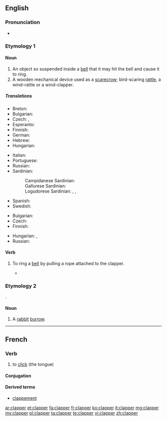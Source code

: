==English==

===Pronunciation===
* {{rhymes|æpə(r)}}

===Etymology 1===
{{suffix|clap|er}}

====Noun====
{{en-noun}}

# An object so suspended inside a [[bell]] that it may hit the bell and cause it to ring.
# A wooden mechanical device used as a [[scarecrow]]; bird-scaring [[rattle]], a wind-rattle or a wind-clapper.

=====Translations=====
{{trans-top|the tongue of a bell}}
* Breton: {{t+|br|bazhoulenn|f}}
* Bulgarian: {{t+|bg|език|m|tr=ezík}}
* Czech: {{t-|cs|srdce zvonu}}, {{t+|cs|srdce}}
* Esperanto: {{t-|eo|koro}}
* Finnish: {{t+|fi|kieli}}
* German: {{t+|de|Klöppel|m}}
* Hebrew: {{t+|he|ענבל|m|tr=inbal}}
* Hungarian: {{t-|hu|harangnyelv}}
{{trans-mid}}
* Italian: {{t+|it|battaglio}}
* Portuguese: {{t|pt|badalo|m}}
* Russian: {{t+|ru|язык|m|tr=jazýk}} {{qualifier|ко́локола}}
* Sardinian:
*: Campidanese Sardinian: {{tø|sro|tratallu}}
*: Gallurese Sardinian: {{tø|sdn|battaddólu}}
*: Logudorese Sardinian: {{tø|src|battazu}}, {{tø|src|piròne}}, {{tø|src|limbèddu}}
* Spanish: {{t+|es|badajo|m}}
* Swedish: {{t-|sv|kläpp|c}}
{{trans-bottom}}

{{trans-top|rattle}}
* Bulgarian: {{t+|bg|кречетало|n|tr=krečetalo}}
* Czech: {{t-|cs|řehtačka|f}}
* Finnish: {{t-|fi|räikkä}}
{{trans-mid}}
* Hungarian: {{t-|hu|kereplő}}, {{t-|hu|szélkelep}}
* Russian: {{t+|ru|трещотка|f|tr=treščótka}}
{{trans-bottom}}

====Verb====
{{en-verb}}

# {{transitive}} To ring a [[bell]] by pulling a rope attached to the clapper.
#* {{quote-book|title=A rudimentary treatise on clocks and watches and bells|author=Baron Edmund Beckett Grimthorpe|year=1903|passage=It is still necessary to warn clergymen against allowing the lazy and pernicious practice of ''''clappering''',' ''i.e.'' tying the bell-rope to the clapper, and pulling it instead of the bell.}}

===Etymology 2===
{{etyl|fr}} {{term|clapier|lang=fr}}.

====Noun====
{{en-noun}}

# {{obsolete}} A [[rabbit]] [[burrow]].

{{Webster 1913}}

----

==French==

===Verb===
{{fr-verb}}

# to [[click]] (the tongue)

====Conjugation====
{{fr-conj-er|clapp|avoir}}

====Derived terms====
* [[clappement]]

[[ar:clapper]]
[[et:clapper]]
[[fa:clapper]]
[[fr:clapper]]
[[ko:clapper]]
[[it:clapper]]
[[mg:clapper]]
[[my:clapper]]
[[pl:clapper]]
[[ta:clapper]]
[[te:clapper]]
[[vi:clapper]]
[[zh:clapper]]